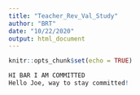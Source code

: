 ```yaml
---
title: "Teacher_Rev_Val_Study"
author: "BRT"
date: "10/22/2020"
output: html_document
---
```


```r
knitr::opts_chunk$set(echo = TRUE)
```
```r
HI BAR I AM COMMITTED
Hello Joe, way to stay committed!
```

